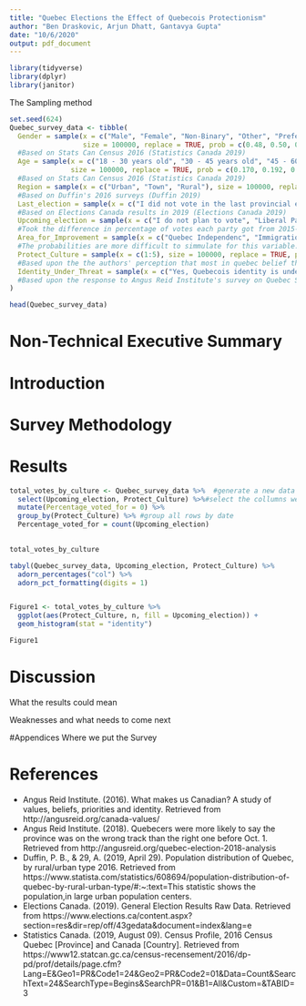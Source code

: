 ```yaml
---
title: "Quebec Elections the Effect of Quebecois Protectionism"
author: "Ben Draskovic, Arjun Dhatt, Gantavya Gupta"
date: "10/6/2020"
output: pdf_document
---
```


```r
library(tidyverse)
library(dplyr)
library(janitor)
```

The Sampling method 

```r
set.seed(624)
Quebec_survey_data <- tibble(
  Gender = sample(x = c("Male", "Female", "Non-Binary", "Other", "Prefer not to say"), 
                  size = 100000, replace = TRUE, prob = c(0.48, 0.50, 0.01, 0.001, 0.009)), 
  #Based on Stats Can Census 2016 (Statistics Canada 2019)
  Age = sample(x = c("18 - 30 years old", "30 - 45 years old", "45 - 60 years old", "60+ years old", "17 years old or younger"), 
               size = 100000, replace = TRUE, prob = c(0.170, 0.192, 0.217, 0.252, 0.169)), 
  #Based on Stats Can Census 2016 (Statistics Canada 2019)
  Region = sample(x = c("Urban", "Town", "Rural"), size = 100000, replace = TRUE, prob = c(0.592, 0.086, 0.322)), 
  #Based on Duffin's 2016 surveys (Duffin 2019)
  Last_election = sample(x = c("I did not vote in the last provincial election", "I voted for the Liberal party", "I voted for the Conservative party", "I voted for the NDP party", "I voted for the Green party", "I voted for the Bloc Quebecois", "I voted for a party not listed above"), size = 100000, replace = TRUE, prob = c(0.327, 0.231, 0.108, 0.073, 0.030, 0.218, 0.013)), 
  #Based on Elections Canada results in 2019 (Elections Canada 2019)
  Upcoming_election = sample(x = c("I do not plan to vote", "Liberal Party", "Conservative Party", "NDP Party", "Green Party", "Bloc Quebecois", "A party not listed above"), size = 100000, replace = TRUE, prob = c(0.327, 0.23, 0.11, 0.024, 0.038, 0.26, 0.011)),
  #Took the difference in percentage of votes each party got from 2015-2019 in  Quebec. Divided that difference by 2 making the assumption that the extreme trends would slow and assumed the same level of voter participation (Elections Canada 2019)
  Area_for_Improvement = sample(x = c("Quebec Independenc", "Immigration", "Education", "Health Care", "Environment", "Other"), size = 100000, replace = TRUE, prob = c(0.15,0.15,0.1,0.3,0.15,0.15)),
  #The probabilities are more difficult to simmulate for this variable. However based upon the finding of Angus Reid Institute's Survey these are some of the stand out categories. Also the rough distribution found was a large focus on Health care with fairly similar rate of interest in other issues (Angus Reid Institute 2018)
  Protect_Culture = sample(x = c(1:5), size = 100000, replace = TRUE, prob = c(0.1, 0.2, 0.3, 0.2, 0.2)),
  #Based upon the the authors' perception that most in quebec belief that some level of protection is needed, and the continued existance of succession movements where 35% of Angus Reid Institute's survery respondants favored Quebec Sovereignty  (Angus Reid Institute 2018)
  Identity_Under_Threat = sample(x = c("Yes, Quebecois identity is under threat.", "No, it is a fictional issue.", "There are some threats but they are exaggerated.", "Don't Know"), size = 100000, replace = TRUE, prob = c(0.4,0.3,0.25,0.05))
  #Based upon the response to Angus Reid Institute's survey on Quebec Sovereignty, assuming a slightly higher rate would beleive that there is a credible threat than those seeking Independence, and that there would be a split among those not seeking independence on how they respond between Fictional issue and exagerated  (Angus Reid Institute 2016)
)

head(Quebec_survey_data)

```

# Non-Technical Executive Summary

# Introduction

# Survey Methodology

# Results
```r
total_votes_by_culture <- Quebec_survey_data %>%  #generate a new data set 
  select(Upcoming_election, Protect_Culture) %>%#select the collumns we wish to use
  mutate(Percentage_voted_for = 0) %>% 
  group_by(Protect_Culture) %>% #group all rows by date
  Percentage_voted_for = count(Upcoming_election) 
 

total_votes_by_culture

tabyl(Quebec_survey_data, Upcoming_election, Protect_Culture) %>%
  adorn_percentages("col") %>%
  adorn_pct_formatting(digits = 1)


Figure1 <- total_votes_by_culture %>% 
  ggplot(aes(Protect_Culture, n, fill = Upcoming_election)) +
  geom_histogram(stat = "identity") 

Figure1

```



# Discussion
What the results could mean 

Weaknesses and what needs to come next 


#Appendices 
Where we put the Survey 




# References 
- Angus Reid Institute. (2016). What makes us Canadian? A study of values, beliefs, priorities and identity. Retrieved from http://angusreid.org/canada-values/
- Angus Reid Institute. (2018). Quebecers were more likely to say the province was on the wrong track than the right one before Oct. 1. Retrieved from http://angusreid.org/quebec-election-2018-analysis
- Duffin, P. B., & 29, A. (2019, April 29). Population distribution of Quebec, by rural/urban type 2016. Retrieved from https://www.statista.com/statistics/608694/population-distribution-of-quebec-by-rural-urban-type/#:~:text=This statistic shows the population,in large urban population centers.
- Elections Canada. (2019). General Election Results Raw Data. Retrieved from https://www.elections.ca/content.aspx?section=res&dir=rep/off/43gedata&document=index&lang=e
- Statistics Canada. (2019, August 09). Census Profile, 2016 Census Quebec [Province] and Canada [Country]. Retrieved from https://www12.statcan.gc.ca/census-recensement/2016/dp-pd/prof/details/page.cfm?Lang=E&Geo1=PR&Code1=24&Geo2=PR&Code2=01&Data=Count&SearchText=24&SearchType=Begins&SearchPR=01&B1=All&Custom=&TABID=3



